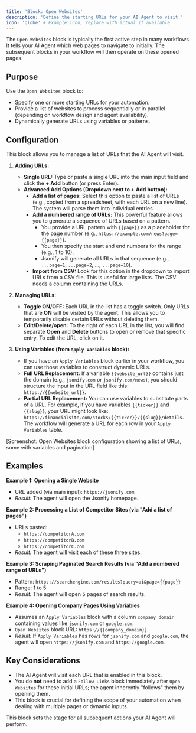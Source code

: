 ```yaml
---
title: 'Block: Open Websites'
description: 'Define the starting URLs for your AI Agent to visit.'
icon: 'globe' # Example icon, replace with actual if available
---
```


The `Open Websites` block is typically the first active step in many workflows. It tells your AI Agent which web pages to navigate to initially. The subsequent blocks in your workflow will then operate on these opened pages.

## Purpose

Use the `Open Websites` block to:

* Specify one or more starting URLs for your automation.
* Provide a list of websites to process sequentially or in parallel (depending on workflow design and agent availability).
* Dynamically generate URLs using variables or patterns.

## Configuration

This block allows you to manage a list of URLs that the AI Agent will visit.

1.  **Adding URLs:**
    * **Single URL:** Type or paste a single URL into the main input field and click the **+ Add** button (or press Enter).
    * **Advanced Add Options (Dropdown next to + Add button):**
        * **Add a list of pages:** Select this option to paste a list of URLs (e.g., copied from a spreadsheet, with each URL on a new line). The system will parse them into individual entries.
        * **Add a numbered range of URLs:** This powerful feature allows you to generate a sequence of URLs based on a pattern.
            * You provide a URL pattern with `{{page}}` as a placeholder for the page number (e.g., `https://example.com/news?page={{page}}`).
            * You then specify the start and end numbers for the range (e.g., 1 to 10).
            * Jsonify will generate all URLs in that sequence (e.g., `...page=1`, `...page=2`, ..., `...page=10`).
        * **Import from CSV:** Look for this option in the dropdown to import URLs from a CSV file. This is useful for large lists. The CSV needs a column containing the URLs.

2.  **Managing URLs:**
    * **Toggle ON/OFF:** Each URL in the list has a toggle switch. Only URLs that are **ON** will be visited by the agent. This allows you to temporarily disable certain URLs without deleting them.
    * **Edit/Delete/open:** To the right of each URL in the list, you will find separate **Open** and **Delete** buttons to open or remove that specific entry. To edit the URL, click on it.
3.  **Using Variables (from `Apply Variables` block):**
    * If you have an `Apply Variables` block earlier in your workflow, you can use those variables to construct dynamic URLs.
    * **Full URL Replacement:** If a variable `{{website_url}}` contains just the domain (e.g., `jsonify.com` or `jsonify.com/news`), you should structure the input in the URL field like this: `https://{{website_url}}`.
    * **Partial URL Replacement:** You can use variables to substitute parts of a URL. For example, if you have variables `{{ticker}}` and `{{slug}}`, your URL might look like: `https://financialsite.com/stocks/{{ticker}}/{{slug}}/details`. The workflow will generate a URL for each row in your `Apply Variables` table.

[Screenshot: Open Websites block configuration showing a list of URLs, some with variables and pagination]

## Examples

**Example 1: Opening a Single Website**

* URL added (via main input): `https://jsonify.com`
* *Result:* The agent will open the Jsonify homepage.

**Example 2: Processing a List of Competitor Sites (via "Add a list of pages")**

* URLs pasted:
    * `https://competitorA.com`
    * `https://competitorB.com`
    * `https://competitorC.com`
* *Result:* The agent will visit each of these three sites.

**Example 3: Scraping Paginated Search Results (via "Add a numbered range of URLs")**

* Pattern: `https://searchengine.com/results?query=ai&page={{page}}`
* Range: 1 to 5
* *Result:* The agent will open 5 pages of search results.

**Example 4: Opening Company Pages Using Variables**

* Assumes an `Apply Variables` block with a column `company_domain` containing values like `jsonify.com` or `google.com`.
* `Open Websites` block URL: `https://{{company_domain}}`
* *Result:* If `Apply Variables` has rows for `jsonify.com` and `google.com`, the agent will open `https://jsonify.com` and `https://google.com`.

## Key Considerations

* The AI Agent will visit each URL that is enabled in this block.
* You do **not** need to add a `Follow Links` block immediately after `Open Websites` for these initial URLs; the agent inherently "follows" them by opening them.
* This block is crucial for defining the scope of your automation when dealing with multiple pages or dynamic inputs.

This block sets the stage for all subsequent actions your AI Agent will perform.